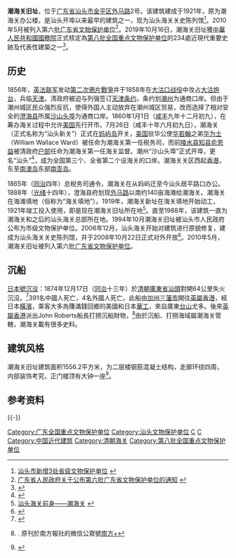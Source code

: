 {{文物保护单位
| 级别 = 全國
| 省区市 = 
| 图片 = 
| 名称 = 潮海关旧址
| 编号 = 8-0669-5-153
| 分类 = 近现代重要史迹及代表性建筑
| 时代 = 1898～1922年
| 所在 = [[广东省|广东省]][[汕头市|汕头市]][[金平区|金平区]][[外马路_(汕头)|外马路]]2号
| 登录 = 2019年10月16日
}}
'''潮海关旧址'''，位于[[广东省|广东省]][[汕头市|汕头市]][[金平区|金平区]][[外马路_(汕头)|外马路]]2号。该建筑建成于1921年，原为潮海关办公楼，是汕头开埠以来最早的建筑之一，现为汕头海关关史陈列馆<ref>[http://www.csfqw.com/html/3/5254A2DE-B77C-4277-9A0D-DB3CA549F926.html 汕头市新增3处省级文物保护单位] {{webarchive|url=https://web.archive.org/web/20100623032925/http://www.csfqw.com/html/3/5254A2DE-B77C-4277-9A0D-DB3CA549F926.html |date=2010-06-23 }}</ref>。2010年5月被列入第六批[[广东省文物保护单位|广东省文物保护单位]]<ref>[http://law.law-star.com/txtcac/lar/665/lar665s843.htm 广东省人民政府关于公布第六批广东省文物保护单位的通知] {{webarchive|url=https://web.archive.org/web/20160305033831/http://law.law-star.com/txtcac/lar/665/lar665s843.htm |date=2016-03-05 }}</ref>。2019年10月16日，潮海关旧址獲[[中華人民共和國國務院|中華人民共和國國務院]]正式核定為[[第八批全国重点文物保护单位|第八批全国重点文物保护单位]]的234處近現代重要史跡及代表性建築之一<ref>{{cite web | title=国务院关于核定并公布第八批全国重点文物保护单位的通知 | website=中国政府网 | date=2019-10-16 | url=http://www.gov.cn/zhengce/content/2019-10/16/content_5440577.htm | access-date=2019-10-16 | archive-url=https://web.archive.org/web/20191016134146/http://www.gov.cn/zhengce/content/2019-10/16/content_5440577.htm | archive-date=2019-10-16 | dead-url=no }}</ref>。

==历史==
1856年，[[英法联军|英法联军]]发动[[第二次鴉片戰爭|第二次鴉片戰爭]]并于1858年在[[大沽口战役|大沽口战役]]中攻占[[大沽炮台|大沽炮台]]，兵临[[天津|天津]]。清政府被迫与列强签订[[天津条约|天津条约]]，条约划[[潮州|潮州]]为通商口岸。但由于潮州城区民众强烈反抗，使得外国人主动放弃在潮州城区贸易，改而选择了相对安全的[[澄海县|澄海县]]所属[[沙山头埠|沙山头埠]]为通商口岸。1860年1月1日（[[咸丰|咸丰]]九年十二月初九），在筹办海关过程中允许[[美国|美国]]先行开市。7月26日（咸丰十年六月初九日），潮海关（正式名称为“汕头新关”）正式在[[妈屿岛|妈屿岛]]开关，[[美国|美国]]驻华公使[[华若翰|华若翰]]之弟[[华为士|华为士]]（William Wallace Ward）被任命为潮海关第一任税务司，而前[[陵水县|陵水县]][[知县|知县]][[俞恩益|俞恩益]]被清政府[[户部|户部]]任命为潮海关第一任海关监督。潮州“沙山头埠”正式开埠，更名“汕头”<ref>{{Cite web |url=http://finance.sina.com.cn/leadership/mroll/20101020/13598811852.shtml |title=汕头1860的记忆 |access-date=2011-01-28 |archive-date=2021-03-19 |archive-url=https://web.archive.org/web/20210319112533/http://finance.sina.com.cn/leadership/mroll/20101020/13598811852.shtml |dead-url=no }}</ref>，成为全国第三个、全省第二个设海关的口岸。潮海关关区西起[[香港|香港]]，东至[[南澳岛|南澳岛]]东部[[南澎列岛|南澎岛]]。

1865年（[[同治|同治]]四年）总税务司通令，潮海关在从妈屿迁至今汕头居平路口办公。1888年（[[光绪|光绪]]十四年），澄海县府划现[[外马路|外马路]]以南约140亩海滩给潮海关。潮海关在海滩填地（俗称为“海关填地”）。1919年，潮海关新址在海关填地开始动工，1921年竣工投入使用，即是现在潮海关旧址所在地<ref>[http://www.step.com.cn/html/2010-02/05/content_70532.htm 汕头海关前身——潮海关] {{webarchive|url=https://web.archive.org/web/20160306120552/http://step.com.cn/html/2010-02/05/content_70532.htm |date=2016-03-06 }}</ref>。直至1988年，该建筑一直为潮海关和之后的汕头海关总部所在地。1994年10月潮海关旧址被汕头市人民政府公布为市级文物保护单位。2006年12月，汕头海关开始对建筑进行原貌修复，建成为汕头海关关史陈列馆，并于2008年10月22日正式对外开放<ref>{{Cite web |url=http://news.sohu.com/20081023/n260208923.shtml |title=广东汕头海关史陈列馆开放 郭沫若曾任关长 |access-date=2011-01-28 |archive-date=2019-06-06 |archive-url=https://web.archive.org/web/20190606144921/http://news.sohu.com/20081023/n260208923.shtml |dead-url=no }}</ref>。2010年5月，潮海关旧址被列入第六批[[广东省文物保护单位|广东省文物保护单位]]。

==沉船==

[[日本號沉没|日本號沉没]]：1874年12月17日（[[同治|同治]]十三年）於[[清朝|清朝]][[廣東省_(清)|廣東省]][[汕頭|汕頭]]對開64公里失火沉沒。<ref name="2017南方">{{cite news|title=143年前的今天，“日本号”邮轮沉没|publisher=南方日報|author=|date=2017-12-18|url=http://epaper.southcn.com/nfdaily/html/2017-12/18/content_7690466.htm|archive-url=https://web.archive.org/web/20200430123612/http://epaper.southcn.com/nfdaily/html/2017-12/18/content_7690466.htm|archive-date=2020-04-30|}}</ref>391名中國人死亡，4名外國人死亡。此船由[[加州|加州]][[三藩市|三藩市]]開往[[英屬香港|英屬香港]]，經日本[[橫濱|橫濱]]，乘客大多為賺滿錢回鄉的美國和日本[[華工|華工]]，來自廣東[[台山市|台山]]尤多。後來[[英屬香港|英屬香港]]派出John Roberts船長打撈沉船財物，<ref name="2019.南方plus">{{cite news|title=一艘百年沉船，牵涉赴美华工最大海难，我们急寻幸存者后人|publisher=南方網|author=|date=2019-12-17|url=http://pc.nfapp.southcn.com/87/2902084.html|archive-url=https://web.archive.org/web/20200710095050/http://pc.nfapp.southcn.com/87/2902084.html|archive-date=2020-04-30|}}. 原刊於南方報社的微信公眾號[[南方+|南方+]]</ref>由於沉船、打撈海域屬潮海关管轄，潮海关載有很多史料。

==建筑风格==
潮海关旧址建筑面积1556.2平方米，为二层楼钢筋混凝土结构，走廊环绕四周，内部装饰考究，正门楼顶有大钟一座<ref>{{Cite web |url=http://www.ce.cn/culture/memory/200901/24/t20090124_18051994.shtml |title=汕头海关钟楼钟声重响 |access-date=2011-01-28 |archive-url=https://web.archive.org/web/20101130074650/http://www.ce.cn/culture/memory/200901/24/t20090124_18051994.shtml |archive-date=2010-11-30 |dead-url=yes }}</ref>。

== 参考资料 ==
{{Reflist|30em}}

{{-}}
{{广东全国重点文物保护单位}}
[[Category:广东全国重点文物保护单位|Category:广东全国重点文物保护单位]]
[[Category:汕头文物保护单位|Category:汕头文物保护单位]]
[[Category:汕头历史|C]]
[[Category:金平区|C]]
[[Category:中国近代建筑|Category:中国近代建筑]]
[[Category:清朝海关|Category:清朝海关]]
[[Category:第八批全国重点文物保护单位|Category:第八批全国重点文物保护单位]]
